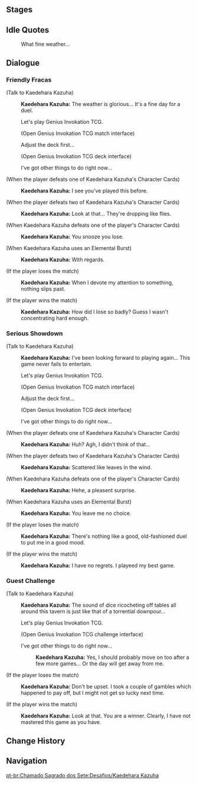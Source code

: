 {{Genius Invokation TCG Character Stages Intro}}

==Stages==
{{Genius Invokation TCG Stages/Detailed|Kaedehara Kazuha}}

==Idle Quotes==
{{Dialogue Start}}
:{{DIcon|Idle}} What fine weather...
{{Dialogue End}}

==Dialogue==
===Friendly Fracas===
{{Dialogue Start}}
;(Talk to Kaedehara Kazuha)
:{{A|vo card kazuha invite easy 01.ogg}} '''Kaedehara Kazuha:''' The weather is glorious... It's a fine day for a duel.
:{{DIcon|TCG}} Let's play Genius Invokation TCG.
:;(Open Genius Invokation TCG match interface)
:{{DIcon}} Adjust the deck first...
:;(Open Genius Invokation TCG deck interface)
:{{DIcon}} I've got other things to do right now...

;(When the player defeats one of Kaedehara Kazuha's Character Cards)
:{{A|vo card kazuha ingame easy 02.ogg}} '''Kaedehara Kazuha:''' I see you've played this before.

;(When the player defeats two of Kaedehara Kazuha's Character Cards)
:{{A|vo card kazuha ingame easy 03.ogg}} '''Kaedehara Kazuha:''' Look at that... They're dropping like flies.

;(When Kaedehara Kazuha defeats one of the player's Character Cards)
:{{A|vo card kazuha ingame easy 01.ogg}} '''Kaedehara Kazuha:''' You snooze you lose.

;(When Kaedehara Kazuha uses an Elemental Burst)
:{{A|vo card kazuha ingame easy 04.ogg}} '''Kaedehara Kazuha:''' With regards.

;(If the player loses the match)
:{{A|vo card kazuha invite easy 02.ogg}} '''Kaedehara Kazuha:''' When I devote my attention to something, nothing slips past.

;(If the player wins the match)
:{{A|vo card kazuha invite easy 03.ogg}} '''Kaedehara Kazuha:''' How did I lose so badly? Guess I wasn't concentrating hard enough.
{{Dialogue End}}

===Serious Showdown===
{{Dialogue Start}}
;(Talk to Kaedehara Kazuha)
:{{A|vo card kazuha invite hard 01.ogg}} '''Kaedehara Kazuha:''' I've been looking forward to playing again... This game never fails to entertain.
:{{DIcon|TCG}} Let's play Genius Invokation TCG.
:;(Open Genius Invokation TCG match interface)
:{{DIcon}} Adjust the deck first...
:;(Open Genius Invokation TCG deck interface)
:{{DIcon}} I've got other things to do right now...

;(When the player defeats one of Kaedehara Kazuha's Character Cards)
:{{A|vo card kazuha ingame hard 02.ogg}} '''Kaedehara Kazuha:''' Huh? Agh, I didn't think of that...

;(When the player defeats two of Kaedehara Kazuha's Character Cards)
:{{A|vo card kazuha ingame hard 03.ogg}} '''Kaedehara Kazuha:''' Scattered like leaves in the wind.

;(When Kaedehara Kazuha defeats one of the player's Character Cards)
:{{A|vo card kazuha ingame hard 01.ogg}} '''Kaedehara Kazuha:''' Hehe, a pleasent surprise.

;(When Kaedehara Kazuha uses an Elemental Burst)
:{{A|vo card kazuha ingame hard 04.ogg}} '''Kaedehara Kazuha:''' You leave me no choice.

;(If the player loses the match)
:{{A|vo card kazuha invite hard 02.ogg}} '''Kaedehara Kazuha:''' There's nothing like a good, old-fashioned duel to put me in a good mood.

;(If the player wins the match)
:{{A|vo card kazuha invite hard 03.ogg}} '''Kaedehara Kazuha:''' I have no regrets. I playeed my best game.
{{Dialogue End}}

===Guest Challenge===
{{Dialogue Start}}
;(Talk to Kaedehara Kazuha)
:{{A|vo card kazuha freetalk 01.ogg}} '''Kaedehara Kazuha:''' The sound of dice ricocheting off tables all around this tavern is just like that of a torrential downpour...
:{{DIcon|TCG}} Let's play Genius Invokation TCG.
:;(Open Genius Invokation TCG challenge interface)
:{{DIcon}} I've got other things to do right now...
::{{A|vo card kazuha leave 01.ogg}} '''Kaedehara Kazuha:''' Yes, I should probably move on too after a few more games... Or the day will get away from me.

;(If the player loses the match)
:{{A|vo card kazuha endofgame win 01.ogg}} '''Kaedehara Kazuha:''' Don't be upset. I took a couple of gambles which happened to pay off, but I might not get so lucky next time.

;(If the player wins the match)
:{{A|vo card kazuha endofgame fail 01.ogg}} '''Kaedehara Kazuha:''' Look at that. You are a winner. Clearly, I have not mastered this game as you have.
{{Dialogue End}}

==Change History==
{{Change History|3.8}}

==Navigation==
{{Genius Invokation TCG Stages Navbox}}

[[pt-br:Chamado Sagrado dos Sete:Desafios/Kaedehara Kazuha]]